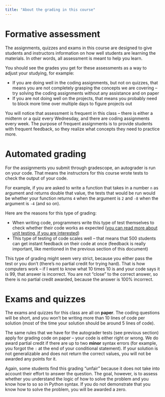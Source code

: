 ```yaml
---
title: "About the grading in this course"
---
```


# Formative assessment

The assignments, quizzes and exams in this course are designed to give students and instructors information on how well students are learning the materials. In other words, all assessment is meant to help you learn.

You should see the grades you get for these assessments as a way to adjust your studying, for example:

* If you are doing well in the coding assignments, but not on quizzes, that means you are not completely grasping the concepts we are covering -- try solving the coding assignments without any assistance and on paper
* If you are not doing well on the projects, that means you probably need to block more time over multiple days to figure projects out

You will notice that assessment is frequent in this class -- there is either a midterm or a quiz every Wednesday, and there are coding assignments every week. The purpose of frequent assignments is to provide students with frequent feedback, so they realize what concepts they need to practice more.

# Automated grading

For the assignments you submit through gradescope, an autograder is run on your code. That means the instructors for this course wrote tests to check the output of your code. 

For example, if you are asked to write a function that takes in a number `n` as argument and returns double that value, the tests that would be run would be whether your function returns `4` when the argument is `2` and `-8` when the argument is `-4` (and so on).

Here are the reasons for this type of grading:

* When writing code, programmers write this type of test themselves to check whether their code works as expected ([you can read more about unit testing, if you are interested](https://smartbear.com/learn/automated-testing/what-is-unit-testing/))
* This type of testing of code scales well -- that means that 500 students can get instant feedback on their code at once (feedback is really important, like mentioned in the previous section of this document)

This type of grading might seem very strict, because you either pass the test or you don't (there's no partial credit for trying hard). That is how computers work -- if I want to know what 10 times 10 is and your code says it is 99, that answer is incorrect. You are not "close" to the correct answer, so there is no partial credit awarded, because the answer is 100% incorrect.

# Exams and quizzes

The exams and quizzes for this class are all on **paper**. The coding questions will be short, and you won't be writing more than 10 lines of code per solution (most of the time your solution should be around 5 lines of code). 

The same rules that we have for the autograder tests (see previous section) apply for grading code on paper -- your code is either right or wrong. We do award partial credit if there are up to two **minor** syntax errors (for example, you forgot the `:` at the end of your conditional statement). If your solution is not generalizable and does not return the correct values, you will not be awarded any points for it.

Again, some students find this grading "unfair" because it does not take into account their effort to answer the question. The goal, however, is to assess whether you understand the logic of how to solve the problem and you know how to so so in Python syntax. If you do not demonstrate that you know how to solve the problem, you will be awarded a zero.